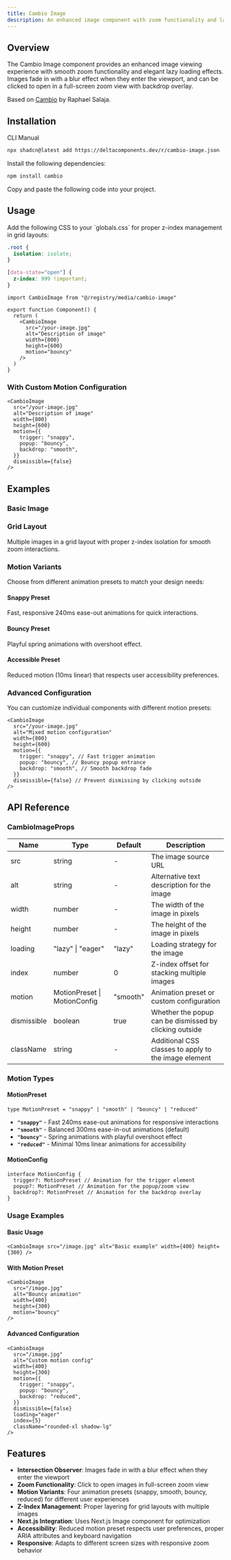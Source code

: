 ```yaml
---
title: Cambio Image
description: An enhanced image component with zoom functionality and lazy loading effects, based on Cambio.
---
```


<ComponentPreview name="cambio-image-demo" />

## Overview

The Cambio Image component provides an enhanced image viewing experience with smooth zoom functionality and elegant lazy loading effects. Images fade in with a blur effect when they enter the viewport, and can be clicked to open in a full-screen zoom view with backdrop overlay.

Based on [Cambio](https://cambio.raphaelsalaja.com/) by Raphael Salaja.

## Installation

<Tabs defaultValue="cli">

<TabsList>
  <TabsTrigger value="cli">CLI</TabsTrigger>
  <TabsTrigger value="manual">Manual</TabsTrigger>
</TabsList>

<TabsContent value="cli">

```bash
npx shadcn@latest add https://deltacomponents.dev/r/cambio-image.json
```

</TabsContent>

<TabsContent value="manual">

<Steps>

<Step>Install the following dependencies:</Step>

```bash
npm install cambio
```

<Step>Copy and paste the following code into your project.</Step>

<ComponentSource name="cambio-image" />

</Steps>

</TabsContent>

</Tabs>

## Usage

<Admonition type="warning" title="Required CSS">
  Add the following CSS to your `globals.css` for proper z-index management in grid layouts:

```css
.root {
  isolation: isolate;
}

[data-state="open"] {
  z-index: 999 !important;
}
```

</Admonition>

```tsx
import CambioImage from "@/registry/media/cambio-image"

export function Component() {
  return (
    <CambioImage
      src="/your-image.jpg"
      alt="Description of image"
      width={800}
      height={600}
      motion="bouncy"
    />
  )
}
```

### With Custom Motion Configuration

```tsx
<CambioImage
  src="/your-image.jpg"
  alt="Description of image"
  width={800}
  height={600}
  motion={{
    trigger: "snappy",
    popup: "bouncy",
    backdrop: "smooth",
  }}
  dismissible={false}
/>
```

## Examples

### Basic Image

<ComponentPreview name="cambio-image-demo" />

### Grid Layout

Multiple images in a grid layout with proper z-index isolation for smooth zoom interactions.

<ComponentPreview name="cambio-image-grid-demo" />

### Motion Variants

Choose from different animation presets to match your design needs:

#### Snappy Preset

Fast, responsive 240ms ease-out animations for quick interactions.

<ComponentPreview name="cambio-image-snappy-demo" />

#### Bouncy Preset

Playful spring animations with overshoot effect.

<ComponentPreview name="cambio-image-bouncy-demo" />

#### Accessible Preset

Reduced motion (10ms linear) that respects user accessibility preferences.

<ComponentPreview name="cambio-image-accessible-demo" />

### Advanced Configuration

You can customize individual components with different motion presets:

```tsx
<CambioImage
  src="/your-image.jpg"
  alt="Mixed motion configuration"
  width={800}
  height={600}
  motion={{
    trigger: "snappy", // Fast trigger animation
    popup: "bouncy", // Bouncy popup entrance
    backdrop: "smooth", // Smooth backdrop fade
  }}
  dismissible={false} // Prevent dismissing by clicking outside
/>
```

## API Reference

### CambioImageProps

| Name        | Type                         | Default  | Description                                            |
| ----------- | ---------------------------- | -------- | ------------------------------------------------------ |
| src         | string                       | -        | The image source URL                                   |
| alt         | string                       | -        | Alternative text description for the image             |
| width       | number                       | -        | The width of the image in pixels                       |
| height      | number                       | -        | The height of the image in pixels                      |
| loading     | "lazy" \| "eager"            | "lazy"   | Loading strategy for the image                         |
| index       | number                       | 0        | Z-index offset for stacking multiple images            |
| motion      | MotionPreset \| MotionConfig | "smooth" | Animation preset or custom configuration               |
| dismissible | boolean                      | true     | Whether the popup can be dismissed by clicking outside |
| className   | string                       | -        | Additional CSS classes to apply to the image element   |

### Motion Types

#### MotionPreset

```tsx
type MotionPreset = "snappy" | "smooth" | "bouncy" | "reduced"
```

- **`"snappy"`** - Fast 240ms ease-out animations for responsive interactions
- **`"smooth"`** - Balanced 300ms ease-in-out animations (default)
- **`"bouncy"`** - Spring animations with playful overshoot effect
- **`"reduced"`** - Minimal 10ms linear animations for accessibility

#### MotionConfig

```tsx
interface MotionConfig {
  trigger?: MotionPreset // Animation for the trigger element
  popup?: MotionPreset // Animation for the popup/zoom view
  backdrop?: MotionPreset // Animation for the backdrop overlay
}
```

### Usage Examples

#### Basic Usage

```tsx
<CambioImage src="/image.jpg" alt="Basic example" width={400} height={300} />
```

#### With Motion Preset

```tsx
<CambioImage
  src="/image.jpg"
  alt="Bouncy animation"
  width={400}
  height={300}
  motion="bouncy"
/>
```

#### Advanced Configuration

```tsx
<CambioImage
  src="/image.jpg"
  alt="Custom motion config"
  width={400}
  height={300}
  motion={{
    trigger: "snappy",
    popup: "bouncy",
    backdrop: "reduced",
  }}
  dismissible={false}
  loading="eager"
  index={5}
  className="rounded-xl shadow-lg"
/>
```

## Features

- **Intersection Observer**: Images fade in with a blur effect when they enter the viewport
- **Zoom Functionality**: Click to open images in full-screen zoom view
- **Motion Variants**: Four animation presets (snappy, smooth, bouncy, reduced) for different user experiences
- **Z-Index Management**: Proper layering for grid layouts with multiple images
- **Next.js Integration**: Uses Next.js Image component for optimization
- **Accessibility**: Reduced motion preset respects user preferences, proper ARIA attributes and keyboard navigation
- **Responsive**: Adapts to different screen sizes with responsive zoom behavior

